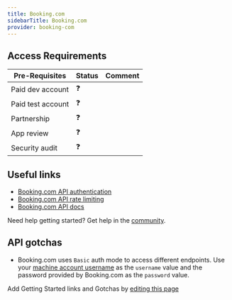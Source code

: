 ```yaml
---
title: Booking.com
sidebarTitle: Booking.com
provider: booking-com
---
```



<Overview />
<PreBuiltTooling provider={providers[pageMetadata.provider]} />
<PreBuiltUseCases />

## Access Requirements
| Pre-Requisites | Status | Comment|
| - | - | - |
| Paid dev account | ❓ |  |
| Paid test account | ❓ |  |
| Partnership | ❓ | |
| App review | ❓ |  |
| Security audit | ❓ | |



## Useful links

-   [Booking.com API authentication](https://developers.booking.com/connectivity/docs/basic-authentication)
-   [Booking.com API rate limiting](https://developers.booking.com/connectivity/docs#rate-limiting)
-   [Booking.com API docs](https://developers.booking.com/connectivity/docs)

<Tip>Need help getting started? Get help in the [community](https://nango.dev/slack).</Tip>

## API gotchas

- Booking.com uses `Basic` auth mode to access different endpoints. Use your [machine account username](https://developers.booking.com/connectivity/docs/glossary_of_terms#machine-account) as the `username` value and the password provided by Booking.com as the `password` value.

<Note>Add Getting Started links and Gotchas by [editing this page](https://github.com/nangohq/nango/tree/master/docs-v2/integrations/all/booking-com.mdx)</Note>